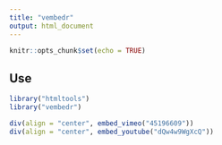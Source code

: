 ```yaml
---
title: "vembedr"
output: html_document
---
```


```r
knitr::opts_chunk$set(echo = TRUE)
```

## Use

```r
library("htmltools")
library("vembedr")
```

```r
div(align = "center", embed_vimeo("45196609"))
div(align = "center", embed_youtube("dQw4w9WgXcQ"))
```


